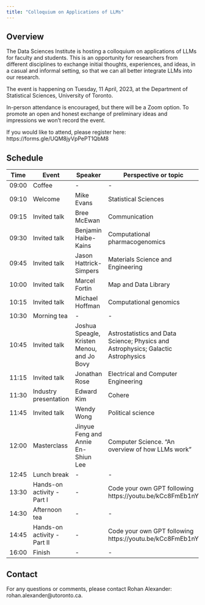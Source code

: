 ```yaml
---
title: "Colloquium on Applications of LLMs"
---
```


## Overview

The Data Sciences Institute is hosting a colloquium on applications of LLMs for faculty and students. This is an opportunity for researchers from different disciplines to exchange initial thoughts, experiences, and ideas, in a casual and informal setting, so that we can all better integrate LLMs into our research.

The event is happening on Tuesday, 11 April, 2023, at the Department of Statistical Sciences, University of Toronto. 

In-person attendance is encouraged, but there will be a Zoom option. To promote an open and honest exchange of preliminary ideas and impressions we won't record the event.

If you would like to attend, please register here: https://forms.gle/UQM8jyVpPePT1QbM8

## Schedule

| Time | Event | Speaker | Perspective or topic |
| -- | --- | ----- | ----- |
| 09:00 | Coffee | - | - |
| 09:10 | Welcome | Mike Evans | Statistical Sciences  |
| 09:15 | Invited talk | Bree McEwan | Communication |
| 09:30 | Invited talk | Benjamin Haibe-Kains | Computational pharmacogenomics |
| 09:45 | Invited talk | Jason Hattrick-Simpers | Materials Science and Engineering |
| 10:00 | Invited talk | Marcel Fortin | Map and Data Library |
| 10:15 | Invited talk | Michael Hoffman | Computational genomics |
| 10:30 | Morning tea | - | - |
| 10:45 | Invited talk | Joshua Speagle, Kristen Menou, and Jo Bovy | Astrostatistics and Data Science; Physics and Astrophysics; Galactic Astrophysics | 
| 11:15 | Invited talk | Jonathan Rose | Electrical and Computer Engineering |
| 11:30 | Industry presentation | Edward Kim | Cohere |
| 11:45 | Invited talk | Wendy Wong | Political science |
| 12:00 | Masterclass | Jinyue Feng and Annie En-Shiun Lee | Computer Science. "An overview of how LLMs work" |
| 12:45 | Lunch break | - | - |
| 13:30 | Hands-on activity - Part I | - | Code your own GPT following https://youtu.be/kCc8FmEb1nY | 
| 14:30 | Afternoon tea | - | - |
| 14:45 | Hands-on activity - Part II | - | Code your own GPT following https://youtu.be/kCc8FmEb1nY |
| 16:00 | Finish | - | - |


## Contact

For any questions or comments, please contact Rohan Alexander: rohan.alexander@utoronto.ca.
